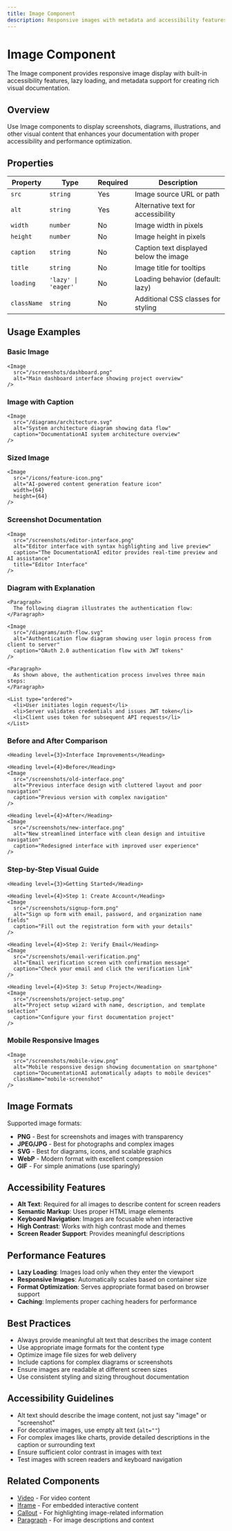 ```yaml
---
title: Image Component
description: Responsive images with metadata and accessibility features for rich documentation
---
```


# Image Component

The Image component provides responsive image display with built-in accessibility features, lazy loading, and metadata support for creating rich visual documentation.

## Overview

Use Image components to display screenshots, diagrams, illustrations, and other visual content that enhances your documentation with proper accessibility and performance optimization.

## Properties

| Property | Type | Required | Description |
|----------|------|----------|-------------|
| `src` | `string` | Yes | Image source URL or path |
| `alt` | `string` | Yes | Alternative text for accessibility |
| `width` | `number` | No | Image width in pixels |
| `height` | `number` | No | Image height in pixels |
| `caption` | `string` | No | Caption text displayed below the image |
| `title` | `string` | No | Image title for tooltips |
| `loading` | `'lazy' \| 'eager'` | No | Loading behavior (default: lazy) |
| `className` | `string` | No | Additional CSS classes for styling |

## Usage Examples

### Basic Image

```mdx
<Image 
  src="/screenshots/dashboard.png" 
  alt="Main dashboard interface showing project overview"
/>
```

### Image with Caption

```mdx
<Image 
  src="/diagrams/architecture.svg" 
  alt="System architecture diagram showing data flow"
  caption="DocumentationAI system architecture overview"
/>
```

### Sized Image

```mdx
<Image 
  src="/icons/feature-icon.png" 
  alt="AI-powered content generation feature icon"
  width={64}
  height={64}
/>
```

### Screenshot Documentation

```mdx
<Image 
  src="/screenshots/editor-interface.png" 
  alt="Editor interface with syntax highlighting and live preview"
  caption="The DocumentationAI editor provides real-time preview and AI assistance"
  title="Editor Interface"
/>
```

### Diagram with Explanation

```mdx
<Paragraph>
  The following diagram illustrates the authentication flow:
</Paragraph>

<Image 
  src="/diagrams/auth-flow.svg" 
  alt="Authentication flow diagram showing user login process from client to server"
  caption="OAuth 2.0 authentication flow with JWT tokens"
/>

<Paragraph>
  As shown above, the authentication process involves three main steps:
</Paragraph>

<List type="ordered">
  <li>User initiates login request</li>
  <li>Server validates credentials and issues JWT token</li>
  <li>Client uses token for subsequent API requests</li>
</List>
```

### Before and After Comparison

```mdx
<Heading level={3}>Interface Improvements</Heading>

<Heading level={4}>Before</Heading>
<Image 
  src="/screenshots/old-interface.png" 
  alt="Previous interface design with cluttered layout and poor navigation"
  caption="Previous version with complex navigation"
/>

<Heading level={4}>After</Heading>
<Image 
  src="/screenshots/new-interface.png" 
  alt="New streamlined interface with clean design and intuitive navigation"
  caption="Redesigned interface with improved user experience"
/>
```

### Step-by-Step Visual Guide

```mdx
<Heading level={3}>Getting Started</Heading>

<Heading level={4}>Step 1: Create Account</Heading>
<Image 
  src="/screenshots/signup-form.png" 
  alt="Sign up form with email, password, and organization name fields"
  caption="Fill out the registration form with your details"
/>

<Heading level={4}>Step 2: Verify Email</Heading>
<Image 
  src="/screenshots/email-verification.png" 
  alt="Email verification screen with confirmation message"
  caption="Check your email and click the verification link"
/>

<Heading level={4}>Step 3: Setup Project</Heading>
<Image 
  src="/screenshots/project-setup.png" 
  alt="Project setup wizard with name, description, and template selection"
  caption="Configure your first documentation project"
/>
```

### Mobile Responsive Images

```mdx
<Image 
  src="/screenshots/mobile-view.png" 
  alt="Mobile responsive design showing documentation on smartphone"
  caption="DocumentationAI automatically adapts to mobile devices"
  className="mobile-screenshot"
/>
```

## Image Formats

Supported image formats:

- **PNG** - Best for screenshots and images with transparency
- **JPEG/JPG** - Best for photographs and complex images
- **SVG** - Best for diagrams, icons, and scalable graphics
- **WebP** - Modern format with excellent compression
- **GIF** - For simple animations (use sparingly)

## Accessibility Features

- **Alt Text**: Required for all images to describe content for screen readers
- **Semantic Markup**: Uses proper HTML image elements
- **Keyboard Navigation**: Images are focusable when interactive
- **High Contrast**: Works with high contrast mode and themes
- **Screen Reader Support**: Provides meaningful descriptions

## Performance Features

- **Lazy Loading**: Images load only when they enter the viewport
- **Responsive Images**: Automatically scales based on container size
- **Format Optimization**: Serves appropriate format based on browser support
- **Caching**: Implements proper caching headers for performance

## Best Practices

- Always provide meaningful alt text that describes the image content
- Use appropriate image formats for the content type
- Optimize image file sizes for web delivery
- Include captions for complex diagrams or screenshots
- Ensure images are readable at different screen sizes
- Use consistent styling and sizing throughout documentation

## Accessibility Guidelines

- Alt text should describe the image content, not just say "image" or "screenshot"
- For decorative images, use empty alt text (`alt=""`)
- For complex images like charts, provide detailed descriptions in the caption or surrounding text
- Ensure sufficient color contrast in images with text
- Test images with screen readers and keyboard navigation

## Related Components

- [Video](/components/video) - For video content
- [Iframe](/components/iframe) - For embedded interactive content
- [Callout](/components/callout) - For highlighting image-related information
- [Paragraph](/components/paragraph) - For image descriptions and context
